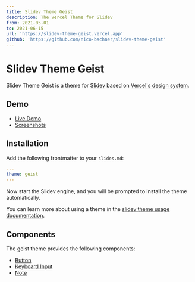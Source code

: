 ```yaml
---
title: Slidev Theme Geist
description: The Vercel Theme for Slidev
from: 2021-05-01
to: 2021-06-15
url: 'https://slidev-theme-geist.vercel.app'
github: 'https://github.com/nico-bachner/slidev-theme-geist'
---
```


# Slidev Theme Geist

Slidev Theme Geist is a theme for [Slidev](https://sli.dev) based on [Vercel's design system](https://vercel.com/design).

## Demo

-   [Live Demo](https://slidev-theme-geist.vercel.app)
-   [Screenshots](#screenshots)

## Installation

Add the following frontmatter to your `slides.md`:

```yml
---
theme: geist
---
```

Now start the Slidev engine, and you will be prompted to install the theme automatically.

You can learn more about using a theme in the [slidev theme usage documentation](https://sli.dev/themes/use).

## Components

The geist theme provides the following components:

-   [Button](https://vercel.com/design/button)
-   [Keyboard Input](https://vercel.com/design/keyboard-input)
-   [Note](https://vercel.com/design/note)
